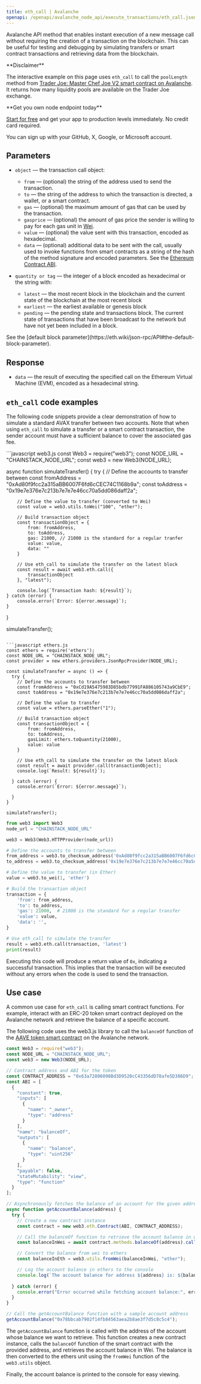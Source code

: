 ---
title: eth_call | Avalanche
openapi: /openapi/avalanche_node_api/execute_transactions/eth_call.json POST /8763cb5a211e1d4345acd51bde484c00/ext/bc/C/rpc
---

Avalanche API method that enables instant execution of a new message call without requiring the creation of a transaction on the blockchain. This can be useful for testing and debugging by simulating transfers or smart contract transactions and retrieving data from the blockchain.

<Note>
**Disclaimer**

The interactive example on this page uses `eth_call` to call the `poolLength` method from [Trader Joe: Master Chef Joe V2 smart contract on Avalanche](https://snowtrace.io/address/0xd6a4F121CA35509aF06A0Be99093d08462f53052#code). It returns how many liquidity pools are available on the Trader Joe exchange.
</Note>

<Check>
**Get you own node endpoint today**

[Start for free](https://console.chainstack.com/) and get your app to production levels immediately. No credit card required.

You can sign up with your GitHub, X, Google, or Microsoft account.
</Check>


## Parameters

* `object` — the transaction call object:

  + `from` — (optional) the string of the address used to send the transaction.
  + `to` — the string of the address to which the transaction is directed, a wallet, or a smart contract.
  + `gas` — (optional) the maximum amount of gas that can be used by the transaction.
  + `gasprice` — (optional) the amount of gas price the sender is willing to pay for each gas unit in [Wei](https://ethereum.org/en/developers/docs/intro-to-ether/#denominations).
  + `value` — (optional) the value sent with this transaction, encoded as hexadecimal.
  + `data` — (optional) additional data to be sent with the call, usually used to invoke functions from smart contracts as a string of the hash of the method signature and encoded parameters. See the [Ethereum Contract ABI](https://solidity.readthedocs.io/en/latest/abi-spec.html).
* `quantity or tag` — the integer of a block encoded as hexadecimal or the string with:

  + `latest` — the most recent block in the blockchain and the current state of the blockchain at the most recent block
  + `earliest` — the earliest available or genesis block
  + `pending` — the pending state and transactions block. The current state of transactions that have been broadcast to the network but have not yet been included in a block.

<Note>
See the [default block parameter](https://eth.wiki/json-rpc/API#the-default-block-parameter).
</Note>


## Response

* `data` — the result of executing the specified call on the Ethereum Virtual Machine (EVM), encoded as a hexadecimal string.

## `eth_call` code examples

The following code snippets provide a clear demonstration of how to simulate a standard AVAX transfer between two accounts. Note that when using `eth_call` to simulate a transfer or a smart contract transaction, the sender account must have a sufficient balance to cover the associated gas fee.

<CodeGroup>
```javascript web3.js
const Web3 = require("web3");
const NODE_URL = "CHAINSTACK_NODE_URL";
const web3 = new Web3(NODE_URL);

async function simulateTransfer() {
    try {
        // Define the accounts to transfer between
        const fromAddress = "0xAd80f9fcc2a315aBB6007F6fd6cCEC74C1168b9a";
        const toAddress = "0x19e7e376e7c213b7e7e7e46cc70a5dd086daff2a";

        // Define the value to transfer (converted to Wei)
        const value = web3.utils.toWei("100", "ether");

        // Build transaction object
        const transactionObject = {
            from: fromAddress,
            to: toAddress,
            gas: 21000, // 21000 is the standard for a regular tranfer
            value: value,
            data: ""
        }

        // Use eth_call to simulate the transfer on the latest block
        const result = await web3.eth.call({
            transactionObject
        }, "latest");

        console.log(`Transaction hash: ${result}`);
    } catch (error) {
        console.error(`Error: ${error.message}`);
    }
}

simulateTransfer();
```

```javascript ethers.js
const ethers = require('ethers');
const NODE_URL = "CHAINSTACK_NODE_URL";
const provider = new ethers.providers.JsonRpcProvider(NODE_URL);

const simulateTransfer = async () => {
  try {    
    // Define the accounts to transfer between
    const fromAddress = "0xCd19A5475983D85bdb77991FA886105743a9CbE9";
    const toAddress = "0x19e7e376e7c213b7e7e7e46cc70a5dd086daff2a";

    // Define the value to transfer
    const value = ethers.parseEther("1");

    // Build transaction object
    const transactionObject = {
        from: fromAddress,
        to: toAddress,
        gasLimit: ethers.toQuantity(21000),
        value: value
    }

    // Use eth_call to simulate the transfer on the latest block
    const result = await provider.call(transactionObject);
    console.log(`Result: ${result}`);

  } catch (error) {
    console.error(`Error: ${error.message}`);

  }
}

simulateTransfer();
```

```python web3.py
from web3 import Web3  
node_url = "CHAINSTACK_NODE_URL"

web3 = Web3(Web3.HTTPProvider(node_url)) 

# Define the accounts to transfer between
from_address = web3.to_checksum_address('0xAd80f9fcc2a315aBB6007F6fd6cCEC74C1168b9a')
to_address = web3.to_checksum_address('0x19e7e376e7c213b7e7e7e46cc70a5dd086daff2a')

# Define the value to transfer (in Ether)
value = web3.to_wei(1, 'ether')

# Build the transaction object
transaction = {
    'from': from_address,
    'to': to_address,
    'gas': 21000,  # 21000 is the standard for a regular transfer
    'value': value,
    'data': '',
}

# Use eth_call to simulate the transfer
result = web3.eth.call(transaction, 'latest')
print(result)
```
</CodeGroup>


Executing this code will produce a return value of `0x`, indicating a successful transaction. This implies that the transaction will be executed without any errors when the code is used to send the transaction.

## Use case

A common use case for `eth_call` is calling smart contract functions. For example, interact with an ERC-20 token smart contract deployed on the Avalanche network and retrieve the balance of a specific account.

The following code uses the web3.js library to call the `balanceOf` function of the [AAVE token smart contract](https://snowtrace.io/token/0x63a72806098bd3d9520cc43356dd78afe5d386d9#code) on the Avalanche network.

```javascript index.js
const Web3 = require("web3");
const NODE_URL = "CHAINSTACK_NODE_URL";
const web3 = new Web3(NODE_URL);

// Contract address and ABI for the token
const CONTRACT_ADDRESS = "0x63a72806098Bd3D9520cC43356dD78afe5D386D9";
const ABI = [
  {
    "constant": true,
    "inputs": [
      {
        "name": "_owner",
        "type": "address"
      }
    ],
    "name": "balanceOf",
    "outputs": [
      {
        "name": "balance",
        "type": "uint256"
      }
    ],
    "payable": false,
    "stateMutability": "view",
    "type": "function"
  }
];

// Asynchronously fetches the balance of an account for the given address
async function getAccountBalance(address) {
  try {
    // Create a new contract instance
    const contract = new web3.eth.Contract(ABI, CONTRACT_ADDRESS);

    // Call the balanceOf function to retrieve the account balance in wei using eth_call
    const balanceInWei = await contract.methods.balanceOf(address).call();

    // Convert the balance from wei to ethers
    const balanceInEth = web3.utils.fromWei(balanceInWei, "ether");

    // Log the account balance in ethers to the console
    console.log(`The account balance for address ${address} is: ${balanceInEth} AAVE`);
    
  } catch (error) {
    console.error("Error occurred while fetching account balance:", error);
  }
}

// Call the getAccountBalance function with a sample account address
getAccountBalance("0x78bbcab7902f14fb84563aea2b8ae3f7d5c8c5c4");
```


The `getAccountBalance` function is called with the address of the account whose balance we want to retrieve. This function creates a new contract instance, calls the `balanceOf` function of the smart contract with the provided address, and retrieves the account balance in Wei. The balance is then converted to the ethers unit using the `fromWei` function of the `web3.utils` object.

Finally, the account balance is printed to the console for easy viewing.
